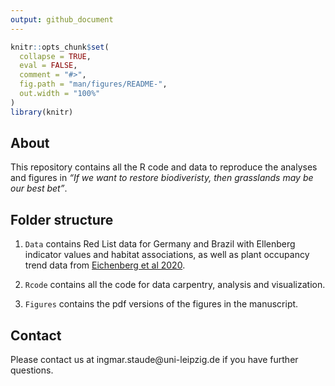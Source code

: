 ```yaml
---
output: github_document
---
```


<!-- README.md is generated from README.Rmd. Please edit that file -->

```r
knitr::opts_chunk$set(
  collapse = TRUE,
  eval = FALSE,
  comment = "#>",
  fig.path = "man/figures/README-",
  out.width = "100%"
)
library(knitr)
```

## About

This repository contains all the R code and data to reproduce the analyses and
figures in *"If we want to restore biodiveristy, then grasslands may be our best bet"*.

## Folder structure

1. `Data` contains Red List data for Germany and Brazil with Ellenberg indicator values and habitat associations, as well as plant occupancy trend data from [Eichenberg et al 2020](https://doi.org/10.1111/gcb.15447).

2. `Rcode` contains all the code for data carpentry, analysis and visualization.

3. `Figures` contains the pdf versions of the figures in the manuscript.



## Contact
Please contact us at ingmar.staude@uni-leipzig.de if you have further questions.


